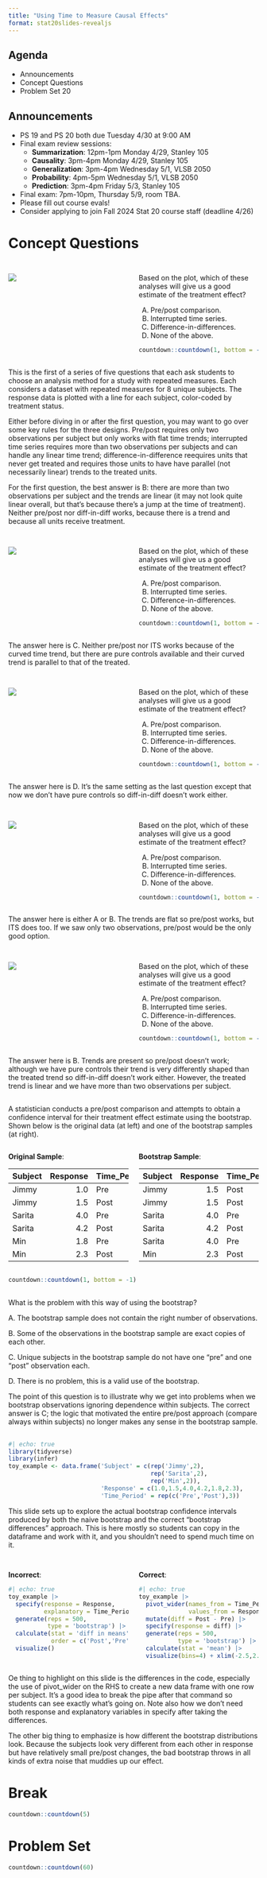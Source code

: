 ```yaml
---
title: "Using Time to Measure Causal Effects"
format: stat20slides-revealjs
---
```


## Agenda
- Announcements
- Concept Questions
- Problem Set 20

## Announcements

- PS 19 and PS 20 both due Tuesday 4/30 at 9:00 AM
- Final exam review sessions:
   - **Summarization**: 12pm-1pm Monday 4/29, Stanley 105
   - **Causality**: 3pm-4pm Monday 4/29, Stanley 105
   - **Generalization**: 3pm-4pm Wednesday 5/1, VLSB 2050
   - **Probability**: 4pm-5pm Wednesday 5/1, VLSB 2050
   - **Prediction**: 3pm-4pm Friday 5/3, Stanley 105
- Final exam: 7pm-10pm, Thursday 5/9, room TBA.
- Please fill out course evals!   
- Consider applying to join Fall 2024 Stat 20 course staff (deadline 4/26)

# Concept Questions

##
:::: {.columns}

::: {.column width="50%"}

![](images/classic_its.png)
:::

::: {.column width="50%"}
::: poll

Based on the plot, which of these analyses will give us a good estimate of the
treatment effect?

A.  Pre/post comparison.
B.  Interrupted time series.
C.  Difference-in-differences.
D.  None of the above.

:::

```r
countdown::countdown(1, bottom = -1)
```

:::
::::
::: notes

This is the first of a series of five questions that each ask students to choose an analysis method for a study with repeated measures.  Each considers a dataset with repeated measures for 8 unique subjects. The response data is plotted with a line for each subject, color-coded by treatment status.

Either before diving in or after the first question, you may want to go over some key rules for the three designs. Pre/post requires only two observations per subject but only works with flat time trends; interrupted time series requires more than two observations per subjects and can handle any linear time trend; difference-in-difference reequires units that never get treated and requires those units to have have parallel (not necessarily linear) trends to the treated units.  

For the first question, the best answer is B: there are more than two observations per subject and the trends are linear (it may not look quite linear overall, but that's because there's
a jump at the time of treatment).  Neither pre/post nor diff-in-diff works, because there is a trend and because all units receive treatment.
:::

##

:::: {.columns}

::: {.column width="50%"}
![](images/curved_parallel.png)

:::

::: {.column width="50%"}
::: poll

Based on the plot, which of these analyses will give us a good estimate of the
treatment effect?

A.  Pre/post comparison.
B.  Interrupted time series.
C.  Difference-in-differences.
D.  None of the above.

:::

```r
countdown::countdown(1, bottom = -1)
```

:::
::::


::: notes

The answer here is C.  Neither pre/post nor ITS works because of the curved time trend, but there are pure controls available and their curved trend is parallel to that of the treated.
:::

##

:::: {.columns}

::: {.column width="50%"}
![](images/curved_its.png)
:::

::: {.column width="50%"}
::: poll

Based on the plot, which of these analyses will give us a good estimate of the
treatment effect?

A.  Pre/post comparison.
B.  Interrupted time series.
C.  Difference-in-differences.
D.  None of the above.

:::

```r
countdown::countdown(1, bottom = -1)
```

:::
::::
::: notes

The answer here is D.  It's the same setting as the last question except that now we don't have pure controls so diff-in-diff doesn't work either.
:::


##

:::: {.columns}

::: {.column width="50%"}
![](images/two_flat.png)

:::

::: {.column width="50%"}
::: poll

Based on the plot, which of these analyses will give us a good estimate of the
treatment effect?

A.  Pre/post comparison.
B.  Interrupted time series.
C.  Difference-in-differences.
D.  None of the above.

:::

```r
countdown::countdown(1, bottom = -1)
```

:::
::::

::: notes

The answer here is either A or B.  The trends are flat so pre/post works, but ITS does too.  If we saw only two observations, pre/post would be the only good option.
:::

##


:::: {.columns}

::: {.column width="50%"}

![](images/its_cross.png)
:::

::: {.column width="50%"}
::: poll

Based on the plot, which of these analyses will give us a good estimate of the
treatment effect?

A.  Pre/post comparison.
B.  Interrupted time series.
C.  Difference-in-differences.
D.  None of the above.

:::

```r
countdown::countdown(1, bottom = -1)
```

:::
::::

::: notes

The answer here is B.  Trends are present so pre/post doesn't work; although we have pure controls their trend is very differently shaped than the treated trend so diff-in-diff doesn't work either.  However, the treated trend is linear and we have more than two observations per subject.
:::



##

A statistician conducts a pre/post comparison and attempts to obtain a confidence interval for their treatment effect estimate using the bootstrap.  Shown below is the original data (at left) and one of the bootstrap samples (at right).

:::: {.columns}

::: {.column width="50%"}

**Original Sample**:

| Subject | Response | Time_Period |
|--------|-----------:|----|
|Jimmy | 1.0 | Pre |
|Jimmy | 1.5 | Post |
|Sarita | 4.0 | Pre |
|Sarita | 4.2 | Post |
|Min | 1.8| Pre |
|Min | 2.3 | Post |

:::

::: {.column width="50%"}

**Bootstrap Sample**:

| Subject | Response | Time_Period |
|--------|-----------:|----|
|Jimmy | 1.5 | Post |
|Jimmy | 1.5 | Post |
|Sarita | 4.0 | Pre |
|Sarita | 4.2 | Post |
|Sarita | 4.0 | Pre |
|Min | 2.3 | Post |

:::

::::



```r
countdown::countdown(1, bottom = -1)
```

##

::: poll

What is the problem with this way of using the bootstrap? 

A. The bootstrap sample  does not contain the right number of observations.

B. Some of the observations in the bootstrap sample are exact copies of each other.

C. Unique subjects in the bootstrap sample do not have one "pre" and one "post" observation
each.

D. There is no problem, this is a valid use of the bootstrap.
:::

::: notes
The point of this question is to illustrate why we get into problems when we bootstrap observations ignoring dependence within subjects.  The correct answer is C; the logic that motivated the entire pre/post approach (compare always within subjects) no longer makes any sense in the bootstrap sample.
:::


##

```r
#| echo: true
library(tidyverse)
library(infer)
toy_example <- data.frame('Subject' = c(rep('Jimmy',2),
                                        rep('Sarita',2),
                                        rep('Min',2)),
                          'Response' = c(1.0,1.5,4.0,4.2,1.8,2.3),
                          'Time_Period' = rep(c('Pre','Post'),3))
```

::: notes

This slide sets up to explore the actual bootstrap confidence intervals produced by both the naive bootstrap and the correct "bootstrap differences" approach.  This is here mostly so students can copy in the dataframe and work with it, and you shouldn't need to spend much time on it.

:::


##
:::: {.columns}

::: {.column width="50%"}

**Incorrect**:



```r
#| echo: true
toy_example |>
  specify(response = Response,
          explanatory = Time_Period) |>
  generate(reps = 500, 
           type = 'bootstrap') |>
  calculate(stat = 'diff in means', 
            order = c('Post','Pre')) |>
  visualize()

```

:::

::: {.column width="50%"}

**Correct**:

```r
#| echo: true
toy_example |>
  pivot_wider(names_from = Time_Period, 
              values_from = Response) |>
  mutate(diff = Post - Pre) |>
  specify(response = diff) |>
  generate(reps = 500, 
           type = 'bootstrap') |>
  calculate(stat = 'mean') |>
  visualize(bins=4) + xlim(-2.5,2.5)

```
:::

::::

::: notes

Oe thing to highlight on this slide is the differences in the code, especially
the use of pivot_wider on the RHS to create a new data frame with one row per subject.  It's 
a good idea to break the pipe after that command so students can see exactly what's going on.
Note also how we don't need both response and explanatory variables in specify after taking the differences.

The other big thing to emphasize is how different the bootstrap distributions look.  Because the subjects look very different from each other in response but have relatively small pre/post changes, the bad bootstrap throws in all kinds of extra noise that muddies up our effect.  

:::

# Break 

```r
countdown::countdown(5)
```

# Problem Set 

```r
countdown::countdown(60)
```


